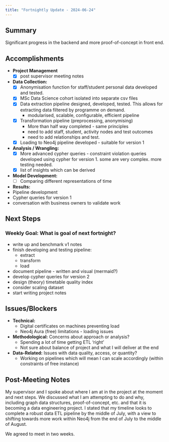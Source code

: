 ```yaml
---
title: "Fortnightly Update - 2024-06-24"
---
```


## Summary

Significant progress in the backend and more proof-of-concept in front end.

## Accomplishments

* **Project Management**
  * [x] post supervisor meeting notes
* **Data Collection:**
  * [x] Anonymisation function for staff/student personal data developed and tested.
  * [x] MSc Data Science cohort isolated into separate csv files
  * [x] Data extraction pipeline designed, developed, tested.  This allows for extracting data filtered by programme on demand.
    * modularised, scalable, configurable, efficient pipeline
  * [x] Transformation pipeline (preprocessing, anonymising) 
    * More than half way completed - same principles
    * need to add staff, student, activity nodes and test outcomes
    * need to add relationships and test.
  * [x] Loading to Neo4j pipeline developed - suitable for version 1
* **Analysis / Wrangling:**
  * [x] More advanced cypher queries - constraint violation queries developed using cypher for version 1.  some are very complex.  more testing needed.
  * [x] list of insights which can be derived
* **Model Development:**
  * [ ] Comparing different representations of time
* **Results:** 
* Pipeline development
* Cypher queries for version 1
* conversation with business owners to validate work

## Next Steps

### Weekly Goal: What is goal of next fortnight? 

- write up and benchmark v1 notes
- finish developing and testing pipeline:
  - extract
  - transform
  - load
- document pipeline - written and visual (mermaid?)
- develop cypher queries for version 2
- design (theory) timetable quality index
- consider scaling dataset
- start writing project notes


## Issues/Blockers

* **Technical:**
  *  Digital certificates on machines preventing load
  *  Neo4j Aura (free) limitations - loading issues
  

* **Methodological:** Concerns about approach or analysis?
  * Spending a lot of time getting ETL 'right'
  * Not sure about balance of project and what I will deliver at the end

* **Data-Related:** Issues with data quality, access, or quantity?
  * Working on pipelines which will mean I can scale accordingly (within constraints of free instance)

## Post-Meeting Notes

My supervisor and I spoke about where I am at in the project at the moment and next steps.  We discussed what I am attempting to do and why, including graph data structures, proof-of-concept, etc. and that it is becoming a data engineering project.  I stated that my timeline looks to complete a robust data ETL pipeline by the middle of July, with a view to shifting towards more work within Neo4j from the end of July to the middle of August. 

We agreed to meet in two weeks.




